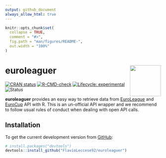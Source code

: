 ```yaml
---
output: github_document
always_allow_html: true
---
```


<!-- README.md is generated from README.Rmd. Please edit that file -->

```r
knitr::opts_chunk$set(
  collapse = TRUE,
  comment = "#>",
  fig.path = "man/figures/README-",
  out.width = "100%"
)
```

# euroleaguer <img src="man/figures/logo.png" align="right" width="100px">

<!-- badges: start -->
[![CRAN status](https://www.r-pkg.org/badges/version/euroleaguer)](https://CRAN.R-project.org/package=euroleaguer)
[![R-CMD-check](https://github.com/FlavioLeccese92/euroleaguer/actions/workflows/R-CMD-check.yaml/badge.svg)](https://github.com/FlavioLeccese92/euroleaguer/actions/workflows/R-CMD-check.yaml)
[![Lifecycle: experimental](https://img.shields.io/badge/lifecycle-experimental-orange.svg)](https://lifecycle.r-lib.org/articles/stages.html#experimental)
![Status](https://progress-bar.dev/75/?title=progress)
<!-- badges: end -->

**euroleaguer** provides an easy way to retrieve data from [EuroLeague](<https://www.euroleaguebasketball.net/euroleague/>) and [EuroCup](<https://www.euroleaguebasketball.net/eurocup/>) API with R.
This is an un-official API wrapper and we recommend to follow usual rules of conduct
when dealing with open API calls.

## Installation

To get the current development version from [GitHub](<https://github.com/>):

```r
# install.packages("devtools")
devtools::install_github("FlavioLeccese92/euroleaguer")
```

